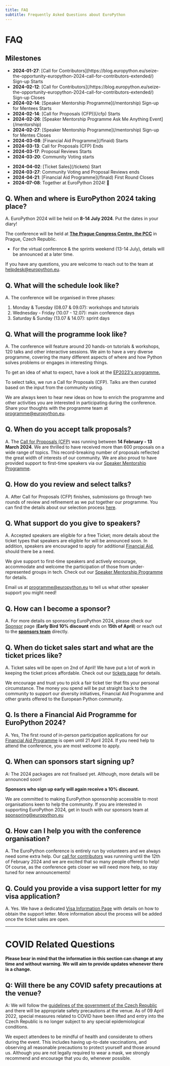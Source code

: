 ```yaml
---
title: FAQ
subtitle: Frequently Asked Questions about EuroPython
---
```


# FAQ

## **Milestones**
<ul className="milestone-done">
<li><b>2024-01-27</b>: [Call for Contributors](https://blog.europython.eu/seize-the-opportunity-europython-2024-call-for-contributors-extended/) Sign-up Starts </li>
<li><b>2024-02-12</b>: [Call for Contributors](/https://blog.europython.eu/seize-the-opportunity-europython-2024-call-for-contributors-extended/) Sign-up Closes </li>
<li><b>2024-02-14</b>: [Speaker Mentorship Programme](/mentorship) Sign-up for Mentees Starts </li>
<li><b>2024-02-14</b>: [Call for Proposals (CFP)](/cfp) Starts </li>
<li><b>2024-02-26</b>: [Speaker Mentorship Programme Ask Me Anything Event](/mentorship)</li>
<li><b>2024-02-27</b>: [Speaker Mentorship Programme](/mentorship) Sign-up for Mentes Closes </li>
<li><b>2024-03-08</b>: [Financial Aid Programme](/finaid) Starts </li>
<li><b>2024-03-13</b>: Call for Proposals (CFP) Ends </li>
<li><b>2024-03-17</b>: Proposal Reviews Starts</li>
<li><b>2024-03-20</b>: Community Voting starts </li>
</ul>

<ul className="milestone-todo">
<li><b>2024-04-02</b>: [Ticket Sales](/tickets) Start</li>
<li><b>2024-03-27</b>: Community Voting and Proposal Reviews ends</li>
<li><b>2024-04-21</b>: [Financial Aid Programme](/finaid) First Round Closes </li>
<li><b>2024-07-08</b>: Together at EuroPython 2024! 🎊 </li>

</ul>

## **Q. When and where is EuroPython 2024 taking place?**

A. EuroPython 2024 will be held on **8-14 July 2024**. Put the dates in your diary!

The conference will be held at **[The Prague Congress Centre, the PCC](https://www.praguecc.cz/en/homepage)** in Prague, Czech Republic.

- For the virtual conference & the sprints weekend (13-14 July), details will be announced at a later time.

If you have any questions, you are welcome to reach out to the team at [helpdesk@europython.eu](helpdesk@europython.eu).

## **Q. What will the schedule look like?**

A. The conference will be organised in three phases:

1. Monday & Tuesday (08.07 & 09.07): workshops and tutorials
2. Wednesday - Friday (10.07 - 12.07): main conference days
3. Saturday & Sunday (13.07 & 14.07): sprint days

## **Q. What will the programme look like?**

A. The conference will feature around 20 hands-on tutorials & workshops, 120 talks and other interactive sessions. We aim to have a very diverse programme, covering the many different aspects of where and how Python solves problems or engages in interesting things.

To get an idea of what to expect, have a look at the [EP2023's programme.](https://ep2023.europython.eu/schedule/2023-07-17/)

To select talks, we run a Call for Proposals (CFP). Talks are then curated based on the input from the community voting.

We are always keen to hear new ideas on how to enrich the programme and other activities you are interested in participating during the conference. Share your thoughts with the programme team at [programme@europython.eu](mailto:programme@europython.eu).

## **Q. When do you accept talk proposals?**

A. The [Call for Proposals (CFP)](/cfp) was running between **14 February - 13 March 2024**. We are thrilled to have received more than 600 proposals on a wide range of topics. This record-breaking number of proposals reflected the great width of interests of our community. We are also proud to have provided support to first-time speakers via our [Speaker Mentorship Programme](/mentorship).

## **Q. How do you review and select talks?**

A. After Call for Proposals (CFP) finishes, submissions go through two rounds of review and refinement as we put together our programme. You can find the details about our selection process [here](/cfp#selection-process).

## **Q. What support do you give to speakers?**

A. Accepted speakers are eligible for a free Ticket; more details about the ticket types that speakers are eligible for will be announced soon. In addition, speakers are encouraged to apply for additional [Financial Aid](/finaid), should there be a need.

We give support to first-time speakers and actively encourage, accommodate and welcome the participation of those from under-represented groups in tech. Check out our [Speaker Mentorship Programme](/mentorship) for details.

Email us at [programme@europython.eu](mailto:programme@europython.eu) to tell us what other speaker support you might need!

## **Q. How can I become a sponsor?**

A. For more details on sponsoring EuroPython 2024, please check our [Sponsor](/sponsor) page (**Early Bird 10% discount** ends on **15th of April**) or reach out to the **[sponsors team](mailto:sponsoring@europython.eu)** directly.

## **Q. When do ticket sales start and what are the ticket prices like?**

A. Ticket sales will be open on 2nd of April! We have put a lot of work in keeping the ticket prices affordable. Check out our [tickets page](/tickets) for details.

We encourage and trust you to pick a fair ticket tier that fits your personal circumstance. The money you spend will be put straight back to the community to support our diversity initiatives, Financial Aid Programme and other grants offered to the European Python community.

## **Q. Is there a Financial Aid Programme for EuroPython 2024?**

A. Yes, The first round of in-person participation applications for our [Financial Aid Programme](/finaid) is open until 21 April 2024. If you need help to attend the conference, you are most welcome to apply.

## **Q. When can sponsors start signing up?**

A: The 2024 packages are not finalised yet. Although, more details will be announced soon!

**Sponsors who sign up early will again receive a 10% discount.**

We are committed to making EuroPython sponsorship accessible to most organisations keen to help the community. If you are interested in supporting EuroPython 2024, get in touch with our sponsors team at [sponsoring@europython.eu](sponsoring@europython.eu)

## **Q. How can I help you with the conference organisation?**

A. The EuroPython conference is entirely run by volunteers and we always need some extra help. Our [call for contributors](https://blog.europython.eu/seize-the-opportunity-europython-2024-call-for-contributors-extended/) was runnning until the 12th of February 2024 and we are excited that so many people offered to help! Of course, as the conference gets closer we will need more help, so stay tuned for new announcements!

## **Q. Could you provide a visa support letter for my visa application?**

A. Yes. We have a dedicated [Visa Information Page](/visa) with details on how to obtain the support letter. More information about the process will be added once the ticket sales are open.

---

# COVID Related Questions

**Please bear in mind that the information in this section can change at any time and without warning. We will aim to provide updates whenever there is a change.**

## **Q: Will there be any COVID safety precautions at the venue?**

A: We will follow the [guidelines of the government of the Czech Republic](https://www.mvcr.cz/mvcren/article/coronavirus-information-of-moi.aspx) and there will be appropriate safety precautions at the venue. As of 09 April 2022, special measures related to COVID have been lifted and entry into the Czech Republic is no longer subject to any special epidemiological conditions.

We expect attendees to be mindful of health and considerate to others during the event. This includes having up-to-date vaccinations, and observing all reasonable precautions to protect yourself and those around us. Although you are not legally required to wear a mask, we strongly recommend and encourage that you do, whenever possible.
